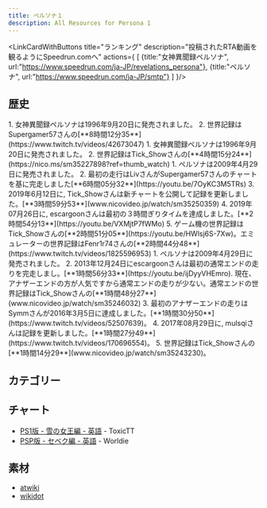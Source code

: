 ```yaml
---
title: ペルソナ１
description: All Resources for Persona 1
---
```



<DocsHero 
    content="ペルソナ1』は『ペルソナ』シリーズの第1作で、悪魔をパーティメンバーとして使うという従来のSMTのゲームプレイから逸脱し、ペルソナと呼ばれる特定の悪魔を持つ人間キャラクターでパーティを構成する。主人公は最初にペルソナを持ち、そこから他のペルソナを手に入れたり、合体させたりすることができる。"
    srcUrl={cover}
    alt="Persona 1 Cover"
/>

<LinkCardWithButtons title="ランキング" description="投稿されたRTA動画を観るようにSpeedrun.comへ" actions={
    [
        {title:"女神異聞録ペルソナ",
        url:"https://www.speedrun.com/ja-JP/revelations_persona"},
        {title:"ペルソナ",
        url:"https://www.speedrun.com/ja-JP/smtp"}
    ]
}/>

## 歴史
<Tabs>
    <TabItem label="PS1版 - セベク編">
        <Steps>
            1. 女神異聞録ペルソナは1996年9月20日に発売されました。
            2. 世界記録はSupergamer57さんの[**8時間12分35**](https://www.twitch.tv/videos/42673047)
        </Steps>
    </TabItem>
    <TabItem label="PS1版 - 雪の女王編">
        <Steps>
            1. 女神異聞録ペルソナは1996年9月20日に発売されました。
            2. 世界記録はTick_Showさんの[**4時間15分24**](https://nico.ms/sm35227898?ref=thumb_watch)
        </Steps>
    </TabItem>
    <TabItem label="PSP版 - セベク編">
        <Steps>
            1. ペルソナは2009年4月29日に発売されました。
            2. 最初の走行はLivさんがSupergamer57さんのチャートを基に完走しました[**6時間05分32**](https://youtu.be/7OyKC3M5TRs)
            3. 2019年6月12日に, Tick_Showさんは新チャートを公開して記録を更新しました。[**3時間59分53**](www.nicovideo.jp/watch/sm35250359)
            4. 2019年07月26日に, escargoonさんは最初の３時間ぎりタイムを達成しました。[**2時間54分13**](https://youtu.be/VXMjtP7fWMo)
            5. ゲーム機の世界記録はTick_Showさんの[**2時間51分05**](https://youtu.be/HWlsj6S-7Xw)。エミュレーターの世界記録はFenr1r74さんの[**2時間44分48**](https://www.twitch.tv/videos/1825596953)
        </Steps>
    </TabItem>
    <TabItem label="PSP版 - 雪の女王編">
        <Steps>
            1. ペルソナは2009年4月29日に発売されました。
            2. 2013年12月24日にescargoonさんは最初の通常エンドの走りを完走しまし。[**1時間56分33**](https://youtu.be/ijDyyVHEmro). 現在、アナザーエンドの方が人気ですから通常エンドの走りが少ない。通常エンドの世界記録はTick_Showさんの[**1時間48分27**](www.nicovideo.jp/watch/sm35246032)
            3. 最初のアナザーエンドの走りはSymmさんが2016年3月5日に達成しました。[**1時間30分50**](https://www.twitch.tv/videos/52507639)。
            4. 2017年08月29日に, mulsqiさんは記録を更新しました。[**1時間27分49**](https://www.twitch.tv/videos/170696554)。
            5. 世界記録はTick_Showさんの[**1時間14分29**](www.nicovideo.jp/watch/sm35243230)。
            </Steps>
    </TabItem>
    
</Tabs>


## カテゴリー
<CardGrid>
    <Card title="セベク編"></Card>
    <Card title="雪の女王編"></Card>
</CardGrid>

## チャート
- [PS1版 - 雪の女王編 - 英語](https://docs.google.com/document/d/1r72GQq2kGc8mkSHD6bxKtGBw8nPl5kOj/edit?usp=sharing) - ToxicTT
- [PSP版 - セベク編 - 英語](https://docs.google.com/document/d/1wpqpY8Txhs3VinAd5Q361gkvQDpR6WhLEUsGA6fKp_c/edit?usp=sharing) - Worldie

## 素材
- [atwiki](https://w.atwiki.jp/persona1/)
- [wikidot](http://persona1.wikidot.com/)